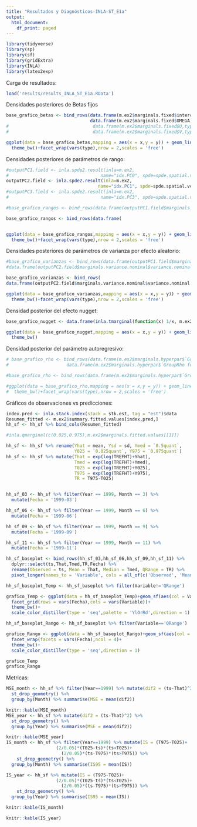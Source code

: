```yaml
---
title: "Resultados y Diagnósticos-INLA-ST_E1a"
output:
  html_document:
    df_print: paged
---
```


```r
library(tidyverse)
library(sp)
library(sf)
library(gridExtra)
library(INLA)
library(latex2exp)
```

Carga de resultados:
```r
load('results/results_INLA_ST_E1a.RData')
```

Densidades posteriores de Betas fijos
```r
base_grafico_betas <- bind_rows(data.frame(m.ex2$marginals.fixed$intercept,type='beta0'),
                                data.frame(m.ex2$marginals.fixed$OMEGA,type='beta1'))
#                                data.frame(m.ex2$marginals.fixed$U,type='beta2'),
#                                data.frame(m.ex2$marginals.fixed$V,type='beta3'))

ggplot(data = base_grafico_betas,mapping = aes(x = x,y = y)) + geom_line()+
  theme_bw()+facet_wrap(vars(type),nrow = 2,scales = 'free')
```

Densidades posteriores de parámetros de rango:
```r
#outputPC1.field <- inla.spde2.result(inla=m.ex2,
#                                   name="idx.PC0", spde=spde.spatial.vcm, do.transf=TRUE)
outputPC2.field <- inla.spde2.result(inla=m.ex2,
                                   name="idx.PC1", spde=spde.spatial.vcm, do.transf=TRUE)
#outputPC3.field <- inla.spde2.result(inla=m.ex2,
#                                   name="idx.PC3", spde=spde.spatial.vcm, do.transf=TRUE)

#base_grafico_rangos <- bind_rows(data.frame(outputPC1.field$marginals.range.nominal$range.nominal.1,type='PC0'),                                 data.frame(outputPC2.field$marginals.range.nominal$range.nominal.1,type='PC1'))

base_grafico_rangos <- bind_rows(data.frame(                                 data.frame(outputPC2.field$marginals.range.nominal$range.nominal.1,type='PC1')))


ggplot(data = base_grafico_rangos,mapping = aes(x = x,y = y)) + geom_line()+
  theme_bw()+facet_wrap(vars(type),nrow = 2,scales = 'free')
```

Densidades posteriores de parámetros de varianza por efecto aleatorio:
```r
#base_grafico_varianzas <- bind_rows(data.frame(outputPC1.field$marginals.variance.nominal$variance.nominal.1,type='PC0'),
#data.frame(outputPC2.field$marginals.variance.nominal$variance.nominal.1,type='PC1'))

base_grafico_varianzas <- bind_rows(
data.frame(outputPC2.field$marginals.variance.nominal$variance.nominal.1,type='PC1'))

ggplot(data = base_grafico_varianzas,mapping = aes(x = x,y = y)) + geom_line()+
  theme_bw()+facet_wrap(vars(type),nrow = 2,scales = 'free')
```
Densidad posterior del efecto nugget:
```r
base_grafico_nugget <- data.frame(inla.tmarginal(function(x) 1/x, m.ex2$marginals.hyper$`Precision for the Gaussian observations`))

ggplot(data = base_grafico_nugget,mapping = aes(x = x,y = y)) + geom_line()+
  theme_bw()
```

Densidad posterior del parámetro autoregresivo:
```r
# base_grafico_rho <- bind_rows(data.frame(m.ex2$marginals.hyperpar$`GroupRho for idx.PC0`,type='Rho0'),
#                      data.frame(m.ex2$marginals.hyperpar$`GroupRho for idx.PC1`,type='Rho1'))

#base_grafico_rho <- bind_rows(data.frame(m.ex2$marginals.hyperpar$`GroupRho for idx.PC1`,type='Rho1'))

#ggplot(data = base_grafico_rho,mapping = aes(x = x,y = y)) + geom_line()+
#  theme_bw()+facet_wrap(vars(type),nrow = 2,scales = 'free')
```

Gráficos de observaciones vs predicciones:
```r
index.pred <- inla.stack.index(stack = stk.est, tag = "est")$data
Resumen_fitted <- m.ex2$summary.fitted.values[index.pred,]
hh_sf <- hh_sf %>% bind_cols(Resumen_fitted)

#inla.qmarginal(c(0.025,0.975),m.ex2$marginals.fitted.values[[1]])

hh_sf <- hh_sf %>% rename(Yhat = mean, Ysd = sd, Ymed = `0.5quant`, 
                          Y025 = `0.025quant`, Y975 = `0.975quant`)
hh_sf <- hh_sf %>% mutate(That = exp(log(TREFHT)+Yhat), 
                          Tmed = exp(log(TREFHT)+Ymed),
                          T025 = exp(log(TREFHT)+Y025),
                          T975 = exp(log(TREFHT)+Y975),
                          TR = T975-T025)


hh_sf_03 <- hh_sf %>% filter(Year == 1999, Month == 3) %>% 
  mutate(Fecha = '1999-03')

hh_sf_06 <- hh_sf %>% filter(Year == 1999, Month == 6) %>% 
  mutate(Fecha = '1999-06')

hh_sf_09 <- hh_sf %>% filter(Year == 1999, Month == 9) %>% 
  mutate(Fecha = '1999-09')

hh_sf_11 <- hh_sf %>% filter(Year == 1999, Month == 11) %>% 
  mutate(Fecha = '1999-11')

hh_sf_baseplot <- bind_rows(hh_sf_03,hh_sf_06,hh_sf_09,hh_sf_11) %>%
  dplyr::select(ts,That,Tmed,TR,Fecha) %>%
  rename(Observed = ts, Mean = That, Median = Tmed, QRange = TR) %>%
  pivot_longer(names_to = 'Variable', cols = all_of(c('Observed', 'Mean', 'Median', 'QRange')), values_to = 'Value')

hh_sf_baseplot_Temp <- hh_sf_baseplot %>% filter(Variable!='QRange') 

grafico_Temp <- ggplot(data = hh_sf_baseplot_Temp)+geom_sf(aes(col = Value))+
  facet_grid(rows = vars(Fecha),cols = vars(Variable))+
  theme_bw()+
  scale_color_distiller(type = 'seq',palette = 'YlOrRd',direction = 1)

hh_sf_baseplot_Rango <- hh_sf_baseplot %>% filter(Variable=='QRange') 

grafico_Rango <- ggplot(data = hh_sf_baseplot_Rango)+geom_sf(aes(col = Value))+
  facet_wrap(facets = vars(Fecha),ncol = 4)+
  theme_bw()+
  scale_color_distiller(type = 'seq',direction = 1)

grafico_Temp
grafico_Rango
```


Metricas:
```r
MSE_month <- hh_sf %>% filter(Year==1999) %>% mutate(dif2 = (ts-That)^2) %>%
  st_drop_geometry() %>%
  group_by(Month) %>% summarise(MSE = mean(dif2))

knitr::kable(MSE_month)
MSE_year <- hh_sf %>% mutate(dif2 = (ts-That)^2) %>%
  st_drop_geometry() %>%
  group_by(Year) %>% summarise(MSE = mean(dif2))

knitr::kable(MSE_year)
IS_month <- hh_sf %>% filter(Year==1999) %>% mutate(IS = (T975-T025)+
                   (2/0.05)*(T025-ts)*(ts<T025)+ 
                     (2/0.05)*(ts-T975)*(ts>T975)) %>%
    st_drop_geometry() %>%
  group_by(Month) %>% summarise(IS95 = mean(IS))

IS_year <- hh_sf %>% mutate(IS = (T975-T025)+
                   (2/0.05)*(T025-ts)*(ts<T025)+ 
                     (2/0.05)*(ts-T975)*(ts>T975)) %>%
    st_drop_geometry() %>%
  group_by(Year) %>% summarise(IS95 = mean(IS))

knitr::kable(IS_month)

knitr::kable(IS_year)
```

